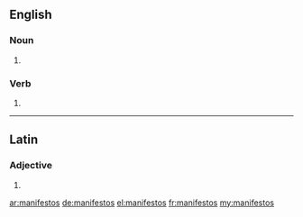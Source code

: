 ==English==

===Noun===
{{head|en|plural}}

# {{plural of|manifesto|lang=en}}

===Verb===
{{head|en}}

# {{en-third-person singular of|manifesto}}

----

==Latin==

===Adjective===
{{la-adj-form|manifestōs}}

# {{inflection of|manifestus||acc|m|p|lang=la}}

[[ar:manifestos]]
[[de:manifestos]]
[[el:manifestos]]
[[fr:manifestos]]
[[my:manifestos]]